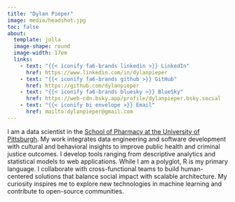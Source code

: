 ```yaml
---
title: "Dylan Pieper"
image: media/headshot.jpg
toc: false
about: 
  template: jolla
  image-shape: round
  image-width: 17em
  links:
    - text: "{{< iconify fa6-brands linkedin >}} LinkedIn"
      href: https://www.linkedin.com/in/dylanpieper
    - text: "{{< iconify fa6-brands github >}} GitHub" 
      href: https://github.com/dylanpieper
    - text: "{{< iconify fa6-brands bluesky >}} BlueSky"
      href: https://web-cdn.bsky.app/profile/dylanpieper.bsky.social
    - text: "{{< iconify bi envelope >}} Email"
      href: mailto:dylanpieper@gmail.com
---
```


I am a data scientist in the [School of Pharmacy at the University of Pittsburgh](https://www.peru.pitt.edu). My work integrates data engineering and software development with cultural and behavioral insights to improve public health and criminal justice outcomes. I develop tools ranging from descriptive analytics and statistical models to web applications. While I am a polyglot, R is my primary language. I collaborate with cross-functional teams to build human-centered solutions that balance social impact with scalable architecture. My curiosity inspires me to explore new technologies in machine learning and contribute to open-source communities.
